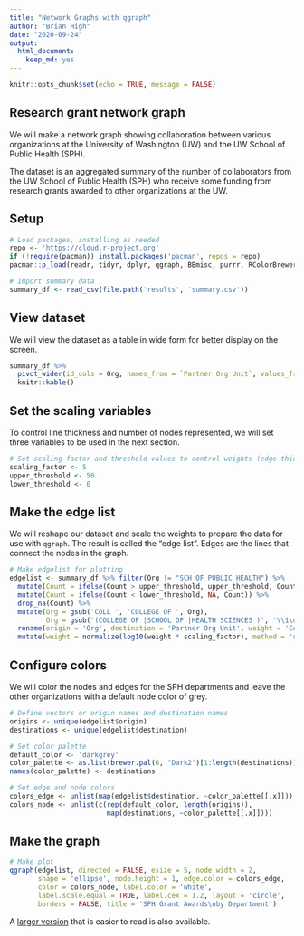 ```yaml
---
title: "Network Graphs with qgraph"
author: "Brian High"
date: "2020-09-24"
output: 
  html_document:
    keep_md: yes
---
```


```r
knitr::opts_chunk$set(echo = TRUE, message = FALSE)
```

## Research grant network graph

We will make a network graph showing collaboration between various organizations 
at the University of Washington (UW) and the UW School of Public Health (SPH).

The dataset is an aggregated  summary of the number of collaborators from the 
UW School of Public Health (SPH) who receive some funding from research grants 
awarded to other organizations at the UW.

## Setup

```r
# Load packages, installing as needed
repo <- 'https://cloud.r-project.org'
if (!require(pacman)) install.packages('pacman', repos = repo)
pacman::p_load(readr, tidyr, dplyr, qgraph, BBmisc, purrr, RColorBrewer)

# Import summary data
summary_df <- read_csv(file.path('results', 'summary.csv'))
```

## View dataset

We will view the dataset as a table in wide form for better display on the screen.

```r
summary_df %>% 
  pivot_wider(id_cols = Org, names_from = `Partner Org Unit`, values_from = Count) %>% 
  knitr::kable()
```

## Set the scaling variables

To control line thickness and number of nodes represented, we will set three
variables to be used in the next section.

```r
# Set scaling factor and threshold values to control weights (edge thickness)
scaling_factor <- 5
upper_threshold <- 50
lower_threshold <- 0
```

## Make the edge list

We will reshape our dataset and scale the weights to prepare the data for 
use with `qgraph`. The result is called the "edge list". Edges are the lines
that connect the nodes in the graph.

```r
# Make edgelist for plotting
edgelist <- summary_df %>% filter(Org != "SCH OF PUBLIC HEALTH") %>% 
  mutate(Count = ifelse(Count > upper_threshold, upper_threshold, Count)) %>% 
  mutate(Count = ifelse(Count < lower_threshold, NA, Count)) %>% 
  drop_na(Count) %>% 
  mutate(Org = gsub('COLL ', 'COLLEGE OF ', Org), 
         Org = gsub('(COLLEGE OF |SCHOOL OF |HEALTH SCIENCES )', '\\1\n', Org)) %>% 
  rename(origin = 'Org', destination = 'Partner Org Unit', weight = 'Count') %>% 
  mutate(weight = normalize(log10(weight * scaling_factor), method = 'scale'))
```

## Configure colors

We will color the nodes and edges for the SPH departments and leave the other 
organizations with a default node color of grey.

```r
# Define vectors or origin names and destination names
origins <- unique(edgelist$origin)
destinations <- unique(edgelist$destination)

# Set color palette
default_color <- 'darkgrey'
color_palette <- as.list(brewer.pal(6, "Dark2")[1:length(destinations)])
names(color_palette) <- destinations

# Set edge and node colors
colors_edge <- unlist(map(edgelist$destination, ~color_palette[[.x]]))
colors_node <- unlist(c(rep(default_color, length(origins)), 
                        map(destinations, ~color_palette[[.x]])))
```

## Make the graph

```r
# Make plot
qgraph(edgelist, directed = FALSE, esize = 5, node.width = 2, 
       shape = 'ellipse', node.height = 1, edge.color = colors_edge,
       color = colors_node, label.color = 'white', 
       label.scale.equal = TRUE, label.cex = 1.2, layout = 'circle', 
       borders = FALSE, title = 'SPH Grant Awards\nby Department')
```

A [larger version](figures/grant_awards_by_dept.jpg) that is easier to read is also available.
